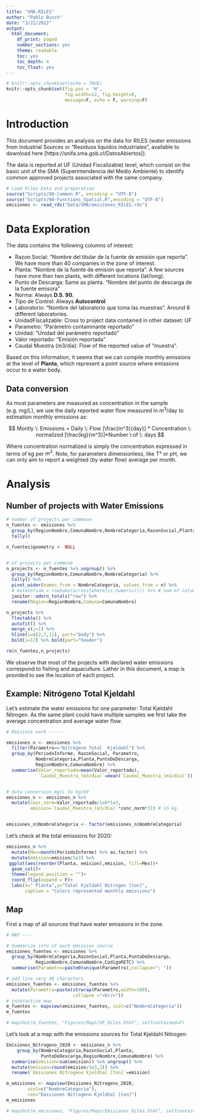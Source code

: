 ```yaml
---
title: "SMA-RILES"
author: "Pablo Busch"
date: "3/22/2022"
output:
  html_document:
    df_print: paged
    number_sections: yes
    theme: readable
    toc: yes
    toc_depth: 4
    toc_float: yes
---
```


```r
# knitr::opts_chunk$set(echo = TRUE)
knitr::opts_chunk$set(fig.pos = 'H', 
                      fig.width=12, fig.height=8,
                      message=F, echo = F, warning=F)
```

# Introduction

This document provides an analysis on the data for RILES (water emissions from Industrial Sources or "Residuos liquidos industriales", available to download here [https://snifa.sma.gob.cl/DatosAbiertos]). \newline

The data is reported at UF (Unidad Fiscalizable) level, which consist on the basic unit of the SMA (Superintendencia del Medio Ambiente) to identify common approved projects associated with the same company.


```r
# Load Riles Data and preparation
source("Scripts/00-Common.R", encoding = "UTF-8")
source("Scripts/00-Functions_Spatial.R",encoding = "UTF-8")
emisiones <- read_rds("Data/SMA/emisiones_RILES.rds") 
```

# Data Exploration

The data contains the following columns of interest:

- Razon Social: "Nombre del titular de la fuente de emisión que reporta". We have more than 40 companies in the zone of interest.
- Planta: "Nombre de la fuente de emisión que reporta". A few sources have more than two plants, with different locations (lat/long).
- Punto de Descarga: Same as planta. "Nombre del punto de descarga de la fuente emisora"
- Norma: Always **D.S. 90.**
- Tipo de Control: Always **Autocontrol**
- Laboratorio: "Nombre del laboratorio que toma las muestras". Around 8 different laboratories.
- UnidadFiscalizable: Cross to project data contained in other dataset: UF
- Parametro: "Parámetro contaminante reportado"
- Unidad: "Unidad del parámetro reportado"
- Valor reportado: "Emisión reportada"
- Caudal Muestra (m3/dia): Flow of the reported value of "muestra".

Based on this information, it seems that we can compile monthly emissions at the level of **Planta**, which represent a point source where emissions occur to a water body. \newline

## Data conversion

As most parameters are measured as concentration in the sample (e.g. mg/L), we use the daily reported water flow measured in $m^3$/day to estimation monthly emissions as:

$$
Montly \: Emissions = Daily \: Flow [\frac{m^3}{day}] * Concentration \: normalized [\frac{kg}{m^3}]*Number \:of \: days 
$$

Where concentration normalized is simply the concentration expressed in terms of kg per $m^3$. Note, for parameters dimensionless, like T° or pH, we can only aim to report a weighted (by water flow) average per month.

# Analysis

## Number of projects with Water Emissions 

```r

# number of projects per commune
n_fuentes <- emisiones %>% 
  group_by(RegionNombre,ComunaNombre,NombreCategoria,RazonSocial,Planta) %>% 
  tally()

n_fuentes$geometry <- NULL


# of projects per commune
n_projects <- n_fuentes %>% ungroup() %>% 
  group_by(RegionNombre,ComunaNombre,NombreCategoria) %>% 
  tally() %>% 
  pivot_wider(names_from = NombreCategoria, values_from = n) %>% 
  # mutate(sum = rowSums(across(where(is.numeric)))) %>% # sum of columns: Total
  janitor::adorn_totals("row") %>% 
  rename(Region=RegionNombre,Comuna=ComunaNombre)

n_projects %>% 
  flextable() %>% 
  autofit() %>% 
  merge_v(j=1) %>% 
  hline(i=c(2,7,11), part="body") %>% 
  bold(i=12) %>% bold(part="header")

rm(n_fuentes,n_projects)
```

We observe that most of the projects with declared water emissions correspond to fishing and aquaculture. Lather in this document, a map is provided to see the location of each project.


## Example: Nitrógeno Total  Kjeldahl

Let's estimate the water emissions for one parameter: Total Kjeldahl Nitrogen. As the same plant could have multiple samples we first take the average concentration and average water flow.

```r
# Emisions work ------

emisiones_n <- emisiones %>% 
  filter(Parametro=="Nitrógeno Total  Kjeldahl") %>% 
  group_by(PeriodoInforme, RazonSocial, Parametro,
           NombreCategoria,Planta,PuntoDeDescarga,
           RegionNombre,ComunaNombre) %>% 
  summarise(Valor_reportado=mean(Valor_reportado),
            `Caudal_Muestra_(m3/dia)`=mean(`Caudal_Muestra_(m3/dia)`)) %>% ungroup()


# data conversion mg/L to kg/m3
emisiones_n <- emisiones_n %>% 
  mutate(conc_norm=Valor_reportado/1e6*1e3,
         emision=`Caudal_Muestra_(m3/dia)`*conc_norm*31) # in kg


emisiones_n$NombreCategoria <- factor(emisiones_n$NombreCategoria)
```

Let's check at the total emissions for 2020:

```r
emisiones_n %>%
  mutate(Mes=month(PeriodoInforme) %>% as.factor) %>% 
  mutate(emision=emision/1e3) %>% 
 ggplot(aes(reorder(Planta, emision),emision, fill=Mes))+
  geom_col()+
  theme(legend.position = "")+
  coord_flip(expand = F)+
  labs(x=" Planta",y="Total Kjeldahl Nitrogen [ton]",
       caption = "Colors represented monthly emissions")
```


## Map

First a map of all sources that have water emissions in the zone.

```r
# MAP ----

# Summarize info of each emission source
emisiones_fuentes <- emisiones %>% 
  group_by(NombreCategoria,RazonSocial,Planta,PuntoDeDescarga,
           RegionNombre,ComunaNombre,CodigoRETC) %>% 
  summarise(Parametro=paste0(unique(Parametro),collapse="; "))

# add line very 40 characters
emisiones_fuentes <- emisiones_fuentes %>% 
  mutate(Parametro=paste(strwrap(Parametro,width=100),
                         collapse ="<br/>"))
# interactive map
m_fuentes <- mapview(emisiones_fuentes, zcol=c("NombreCategoria"))
m_fuentes

# mapshot(m_fuentes, "Figures/Maps/UF_Riles.html", selfcontained=F)

```

Let's look at a map with the emissions sources for Total Kjeldahl Nitrogen:

```r
Emisiones_Nitrogeno_2020 <- emisiones_n %>% 
    group_by(NombreCategoria,RazonSocial,Planta,
             PuntoDeDescarga,RegionNombre,ComunaNombre) %>% 
  summarise(emision=sum(emision)) %>% ungroup() %>% 
  mutate(emision=round(emision/1e3,2)) %>% 
  rename(`Emisiones Nitrogeno Kjeldhal [ton]`=emision)

m_emisiones <- mapview(Emisiones_Nitrogeno_2020, 
        zcol=c("NombreCategoria"),
        cex="Emisiones Nitrogeno Kjeldhal [ton]")
m_emisiones

# mapshot(m_emisiones, "Figures/Maps/Emisiones_Riles.html", selfcontained=F)

```




